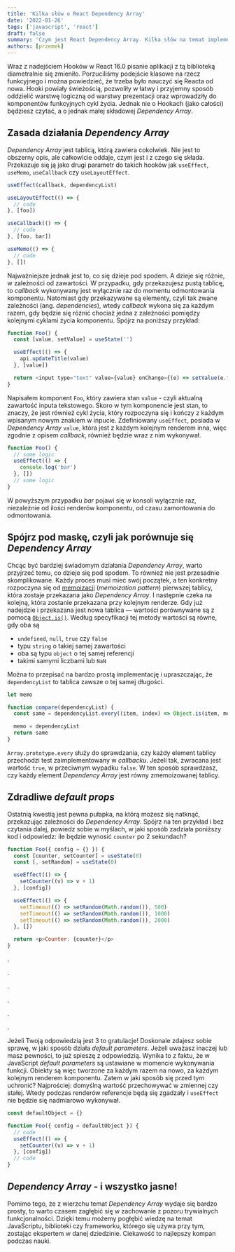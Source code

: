 ```yaml
---
title: 'Kilka słów o React Dependency Array'
date: '2022-01-26'
tags: ['javascript', 'react']
draft: false
summary: 'Czym jest React Dependency Array. Kilka słów na temat implementacji, zasady działania oraz o tym jak się przestrzeć przed nieoczywistymi błędami.'
authors: [przemek]
---
```


Wraz z nadejściem Hooków w React 16.0 pisanie aplikacji z tą biblioteką diametralnie się zmieniło. Porzuciliśmy podejście klasowe na rzecz funkcyjnego i można powiedzieć, że trzeba było nauczyć się Reacta od nowa. Hooki powiały świeżością, pozwoliły w łatwy i przyjemny sposób oddzielić warstwę logiczną od warstwy prezentacji oraz wprowadziły do komponentów funkcyjnych cykl życia. Jednak nie o Hookach (jako całości) będziesz czytać, a o jednak małej składowej _Dependency Array_.

## Zasada działania _Dependency Array_

_Dependency Array_ jest tablicą, którą zawiera cokolwiek. Nie jest to obszerny opis, ale całkowicie oddaje, czym jest i z czego się składa. Przekazuje się ją jako drugi parametr do takich hooków jak `useEffect`, `useMemo`, `useCallback` czy `useLayoutEffect`.

```javascript
useEffect(callback, dependencyList)

useLayoutEffect(() => {
  // code
}, [foo])

useCallback(() => {
  // code
}, [foo, bar])

useMemo(() => {
  // code
}, [])
```

Najważniejsze jednak jest to, co się dzieje pod spodem. A dzieje się różnie, w zależności od zawartości. W przypadku, gdy przekazujesz pustą tablicę, to _callback_ wykonywany jest wyłącznie raz do momentu odmontowania komponentu. Natomiast gdy przekazywane są elementy, czyli tak zwane zależności (ang. _dependencies_), wtedy _callback_ wykona się za każdym razem, gdy będzie się różnić chociaż jedna z zależności pomiędzy kolejnymi cyklami życia komponentu. Spójrz na poniższy przykład:

```javascript
function Foo() {
  const [value, setValue] = useState('')

  useEffect(() => {
    api.updateTitle(value)
  }, [value])

  return <input type="text" value={value} onChange={(e) => setValue(e.target.value)} />
}
```

Napisałem komponent `Foo`, który zawiera stan `value` - czyli aktualną zawartość inputa tekstowego. Skoro w tym komponencie jest stan, to znaczy, że jest również cykl życia, który rozpoczyna się i kończy z każdym wpisanym nowym znakiem w inpucie. Zdefiniowany `useEffect`, posiada w _Dependency Array_ `value`, która jest z każdym kolejnym renderem inna, więc zgodnie z opisem _callback_, również będzie wraz z nim wykonywał.

```javascript
function Foo() {
  // some logic
  useEffect(() => {
    console.log('bar')
  }, [])
  // some logic
}
```

W powyższym przypadku _bar_ pojawi się w konsoli wyłącznie raz, niezależnie od ilości renderów komponentu, od czasu zamontowania do odmontowania.

## Spójrz pod maskę, czyli jak porównuje się _Dependency Array_

Chcąc być bardziej świadomym działania _Dependency Array_, warto przyjrzeć temu, co dzieje się pod spodem. To również nie jest przesadnie skomplikowane. Każdy proces musi mieć swój początek, a ten konkretny rozpoczyna się od [memoizacji](https://www.nafrontendzie.pl/wzorzec-memoization-javascript) (_memoization pattern_) pierwszej tablicy, która zostaje przekazana jako _Dependency Array_. I następnie czeka na kolejną, która zostanie przekazana przy kolejnym renderze. Gdy już nadejdzie i przekazana jest nowa tablica — wartości porównywane są z pomocą [`Object.is()`](https://developer.mozilla.org/en-US/docs/Web/JavaScript/Reference/Global_Objects/Object/is). Według specyfikacji tej metody wartości są równe, gdy oba są

- `undefined`, `null`, `true` czy `false`
- typu `string` o takiej samej zawartości
- oba są typu `object` o tej samej referencji
- takimi samymi liczbami lub `NaN`

Można to przepisać na bardzo prostą implementację i upraszczając, że `dependencyList` to tablica zawsze o tej samej długości.

```javascript
let memo

function compare(dependencyList) {
  const same = dependencyList.every((item, index) => Object.is(item, memo[index]))

  memo = dependencyList
  return same
}
```

`Array.prototype.every` służy do sprawdzania, czy każdy element tablicy przechodzi test zaimplementowany w _callbacku_. Jeżeli tak, zwracana jest wartość `true`, w przeciwnym wypadku `false`. W ten sposób sprawdzasz, czy każdy element _Dependency Array_ jest równy zmemoizowanej tablicy.

## Zdradliwe _default props_

Ostatnią kwestią jest pewna pułapka, na którą możesz się natknąć, przekazując zależności do _Dependency Array_. Spójrz na ten przykład i bez czytania dalej, powiedz sobie w myślach, w jaki sposób zadziała poniższy kod i odpowiedz: ile będzie wynosić `counter` po 2 sekundach?

```javascript
function Foo({ config = {} }) {
  const [counter, setCounter] = useState(0)
  const [, setRandom] = useState(0)

  useEffect(() => {
    setCounter((v) => v + 1)
  }, [config])

  useEffect(() => {
    setTimeout(() => setRandom(Math.random()), 500)
    setTimeout(() => setRandom(Math.random()), 1000)
    setTimeout(() => setRandom(Math.random()), 2000)
  }, [])

  return <p>Counter: {counter}</p>
}
```

.

.

.

.

.

.

Jeżeli Twoją odpowiedzią jest 3 to gratulacje! Doskonale zdajesz sobie sprawę, w jaki sposób działa _default parameters_. Jeżeli uważasz inaczej lub masz pewności, to już spieszę z odpowiedzią. Wynika to z faktu, że w JavaScript _default parameters_ są ustawiane w momencie wykonywania funkcji. Obiekty są więc tworzone za każdym razem na nowo, za każdym kolejnym renderem komponentu. Zatem w jaki sposób się przed tym uchronić? Najprościej: domyślną wartość przechowywać w zmiennej czy stałej. Wtedy podczas renderów referencje będą się zgadzały i `useEffect` nie będzie się nadmiarowo wykonywał.

```javascript
const defaultObject = {}

function Foo({ config = defaultObject }) {
  // code
  useEffect(() => {
    setCounter((v) => v + 1)
  }, [config])
  // code
}
```

## _Dependency Array_ - i wszystko jasne!

Pomimo tego, że z wierzchu temat _Dependency Array_ wydaje się bardzo prosty, to warto czasem zagłębić się w zachowanie z pozoru trywialnych funkcjonalności. Dzięki temu możemy pogłębić wiedzę na temat JavaScriptu, biblioteki czy frameworku, którego się używa przy tym, zostając ekspertem w danej dziedzinie. Ciekawość to najlepszy kompan podczas nauki.
